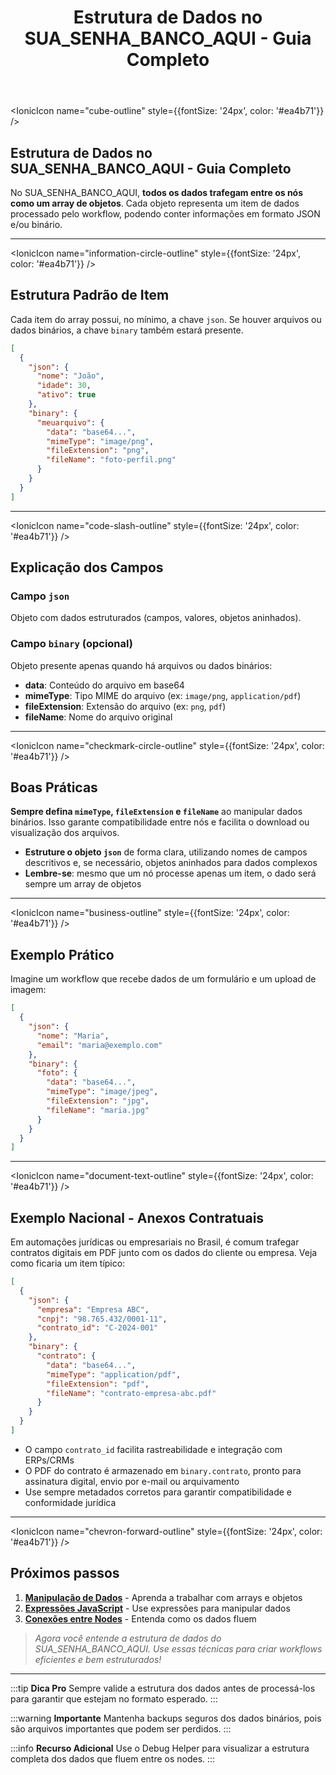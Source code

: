 ﻿---
sidebar_position: 3
title: Estrutura de Dados no SUA_SENHA_BANCO_AQUI - Guia Completo
description: Entenda como o SUA_SENHA_BANCO_AQUI trafega dados entre os nós, o padrão array de objetos, uso de json e binary, boas práticas e exemplos visuais para automação empresarial.
keywords: [SUA_SENHA_BANCO_AQUI, estrutura de dados, data structure, json, binary, automação, workflow, boas práticas, integração, exemplos, mermaid]
---

<IonicIcon name="cube-outline" style={{fontSize: '24px', color: '#ea4b71'}} />

## Estrutura de Dados no SUA_SENHA_BANCO_AQUI - Guia Completo

No SUA_SENHA_BANCO_AQUI, **todos os dados trafegam entre os nós como um array de objetos**. Cada objeto representa um item de dados processado pelo workflow, podendo conter informações em formato JSON e/ou binário.

---

<IonicIcon name="information-circle-outline" style={{fontSize: '24px', color: '#ea4b71'}} />

## Estrutura Padrão de Item

Cada item do array possui, no mínimo, a chave `json`. Se houver arquivos ou dados binários, a chave `binary` também estará presente.

```json
[
  {
    "json": {
      "nome": "João",
      "idade": 30,
      "ativo": true
    },
    "binary": {
      "meuarquivo": {
        "data": "base64...",
        "mimeType": "image/png",
        "fileExtension": "png",
        "fileName": "foto-perfil.png"
      }
    }
  }
]
```

---

<IonicIcon name="code-slash-outline" style={{fontSize: '24px', color: '#ea4b71'}} />

## Explicação dos Campos

### Campo `json`
Objeto com dados estruturados (campos, valores, objetos aninhados).

### Campo `binary` (opcional)
Objeto presente apenas quando há arquivos ou dados binários:
- **data**: Conteúdo do arquivo em base64
- **mimeType**: Tipo MIME do arquivo (ex: `image/png`, `application/pdf`)
- **fileExtension**: Extensão do arquivo (ex: `png`, `pdf`)
- **fileName**: Nome do arquivo original

---

<IonicIcon name="checkmark-circle-outline" style={{fontSize: '24px', color: '#ea4b71'}} />

## Boas Práticas

**Sempre defina `mimeType`, `fileExtension` e `fileName`** ao manipular dados binários. Isso garante compatibilidade entre nós e facilita o download ou visualização dos arquivos.

- **Estruture o objeto `json`** de forma clara, utilizando nomes de campos descritivos e, se necessário, objetos aninhados para dados complexos
- **Lembre-se**: mesmo que um nó processe apenas um item, o dado será sempre um array de objetos

---

<IonicIcon name="business-outline" style={{fontSize: '24px', color: '#ea4b71'}} />

## Exemplo Prático

Imagine um workflow que recebe dados de um formulário e um upload de imagem:

```json
[
  {
    "json": {
      "nome": "Maria",
      "email": "maria@exemplo.com"
    },
    "binary": {
      "foto": {
        "data": "base64...",
        "mimeType": "image/jpeg",
        "fileExtension": "jpg",
        "fileName": "maria.jpg"
      }
    }
  }
]
```

---

<IonicIcon name="document-text-outline" style={{fontSize: '24px', color: '#ea4b71'}} />

## Exemplo Nacional - Anexos Contratuais

Em automações jurídicas ou empresariais no Brasil, é comum trafegar contratos digitais em PDF junto com os dados do cliente ou empresa. Veja como ficaria um item típico:

```json
[
  {
    "json": {
      "empresa": "Empresa ABC",
      "cnpj": "98.765.432/0001-11",
      "contrato_id": "C-2024-001"
    },
    "binary": {
      "contrato": {
        "data": "base64...",
        "mimeType": "application/pdf",
        "fileExtension": "pdf",
        "fileName": "contrato-empresa-abc.pdf"
      }
    }
  }
]
```

- O campo `contrato_id` facilita rastreabilidade e integração com ERPs/CRMs
- O PDF do contrato é armazenado em `binary.contrato`, pronto para assinatura digital, envio por e-mail ou arquivamento
- Use sempre metadados corretos para garantir compatibilidade e conformidade jurídica

---

<IonicIcon name="chevron-forward-outline" style={{fontSize: '24px', color: '#ea4b71'}} />

## Próximos passos

1. **[Manipulação de Dados](./data/data-structure)** - Aprenda a trabalhar com arrays e objetos
2. **[Expressões JavaScript](./expressoes)** - Use expressões para manipular dados
3. **[Conexões entre Nodes](./conexoes)** - Entenda como os dados fluem

> *Agora você entende a estrutura de dados do SUA_SENHA_BANCO_AQUI. Use essas técnicas para criar workflows eficientes e bem estruturados!*

---

:::tip **Dica Pro**
Sempre valide a estrutura dos dados antes de processá-los para garantir que estejam no formato esperado.
:::

:::warning **Importante**
Mantenha backups seguros dos dados binários, pois são arquivos importantes que podem ser perdidos.
:::

:::info **Recurso Adicional**
Use o Debug Helper para visualizar a estrutura completa dos dados que fluem entre os nodes.
:::
